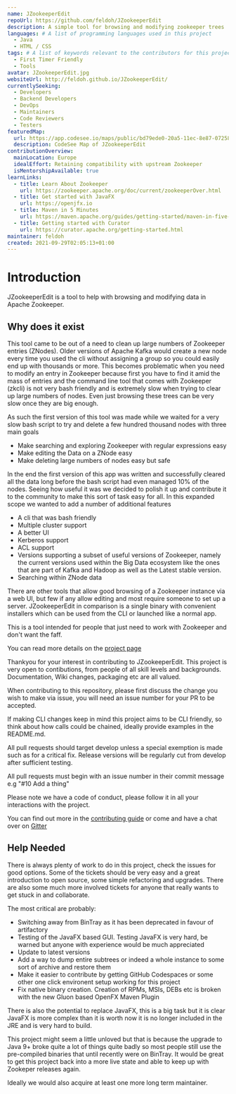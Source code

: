 ```yaml
---
name: JZookeeperEdit
repoUrl: https://github.com/feldoh/JZookeeperEdit
description: A simple tool for browsing and modifying zookeeper trees
languages: # A list of programming languages used in this project
  - Java
  - HTML / CSS
tags: # A list of keywords relevant to the contributors for this project
  - First Timer Friendly
  - Tools
avatar: JZookeeperEdit.jpg
websiteUrl: http://feldoh.github.io/JZookeeperEdit/
currentlySeeking:
  - Developers
  - Backend Developers
  - DevOps
  - Maintainers
  - Code Reviewers
  - Testers
featuredMap:
  url: https://app.codesee.io/maps/public/bd79ede0-20a5-11ec-8e87-072584a095ef
  description: CodeSee Map of JZookeeperEdit
contributionOverview:
  mainLocation: Europe
  idealEffort: Retaining compatibility with upstream Zookeeper
  isMentorshipAvailable: true
learnLinks:
  - title: Learn About Zookeeper
    url: https://zookeeper.apache.org/doc/current/zookeeperOver.html
  - title: Get started with JavaFX
    url: https://openjfx.io
  - title: Maven in 5 Minutes
    url: https://maven.apache.org/guides/getting-started/maven-in-five-minutes.html
  - title: Getting started with Curator
    url: https://curator.apache.org/getting-started.html
maintainer: feldoh
created: 2021-09-29T02:05:13+01:00
---
```


<Overview>

# Introduction

JZookeeperEdit is a tool to help with browsing and modifying data in Apache Zookeeper.

## Why does it exist

This tool came to be out of a need to clean up large numbers of Zookeeper entries (ZNodes). Older versions of Apache Kafka would create a new node every time you used the cli without assigning a group so you could easily end up with thousands or more.
This becomes problematic when you need to modify an entry in Zookeeper because first you have to find it amid the mass of entries and the command line tool that comes with Zookeeper (zkcli) is not very bash friendly and is extremely slow when trying to clear up large numbers of nodes.
Even just browsing these trees can be very slow once they are big enough.

As such the first version of this tool was made while we waited for a very slow bash script to try and delete a few hundred thousand nodes with three main goals

* Make searching and exploring Zookeeper with regular expressions easy
* Make editing the Data on a ZNode easy
* Make deleting large numbers of nodes easy but safe

In the end the first version of this app was written and successfully cleared all the data long before the bash script had even managed 10% of the nodes.
Seeing how useful it was we decided to polish it up and contribute it to the community to make this sort of task easy for all.
In this expanded scope we wanted to add a number of additional features

* A cli that was bash friendly
* Multiple cluster support
* A better UI
* Kerberos support
* ACL support
* Versions supporting a subset of useful versions of Zookeeper, namely the current versions used within the Big Data ecosystem like the ones that are part of Kafka and Hadoop as well as the Latest stable version.
* Searching within ZNode data

There are other tools that allow good browsing of a Zookeeper instance via a web UI, but few if any allow editing and most require someone to set up a server.
JZookeeperEdit in comparison is a single binary with convenient installers which can be used from the CLI or launched like a normal app.

This is a tool intended for people that just need to work with Zookeeper and don't want the faff.

You can read more details on the [project page](http://feldoh.github.io/JZookeeperEdit/)

</Overview>

<Contributing>

Thankyou for your interest in contributing to JZookeeperEdit. This project is very open to contibutions, from people of all skill levels and backgrounds. Documentation, Wiki changes, packaging etc are all valued.

When contributing to this repository, please first discuss the change you wish to make via issue, you will need an issue number for your PR to be accepted.

If making CLI changes keep in mind this project aims to be CLI friendly, so think about how calls could be chained, ideally provide examples in the README.md.

All pull requests should target develop unless a special exemption is made such as for a critical fix. Release versions will be regularly cut from develop after sufficient testing.

All pull requests must begin with an issue number in their commit message e.g "#10 Add a thing"

Please note we have a code of conduct, please follow it in all your interactions with the project.

You can find out more in the [contributing guide](https://github.com/feldoh/JZookeeperEdit/blob/develop/CONTRIBUTING.md) or come and have a chat over on [Gitter](https://gitter.im/JZookeeperEdit/Lobby)

## Help Needed

There is always plenty of work to do in this project, check the issues for good options. Some of the tickets should be very easy and a great introduction to open source, some simple refactoring and upgrades.
There are also some much more involved tickets for anyone that really wants to get stuck in and collaborate.

The most critical are probably:

* Switching away from BinTray as it has been deprecated in favour of artifactory
* Testing of the JavaFX based GUI. Testing JavaFX is very hard, be warned but anyone with experience would be much appreciated
* Update to latest versions
* Add a way to dump entire subtrees or indeed a whole instance to some sort of archive and restore them
* Make it easier to contribute by getting GitHub Codespaces or some other one click environent setup working for this project
* Fix native binary creation. Creation of RPMs, MSIs, DEBs etc is broken with the new Gluon based OpenFX Maven Plugin

There is also the potential to replace JavaFX, this is a big task but it is clear JavaFX is more complex than it is worth now it is no longer included in the JRE and is very hard to build.

This project might seem a little unloved but that is because the upgrade to Java 9+ broke quite a lot of things quite badly so most people still use the pre-compiled binaries that until recently were on BinTray.
It would be great to get this project back into a more live state and able to keep up with Zookeper releases again.

Ideally we would also acquire at least one more long term maintainer.

</Contributing>
